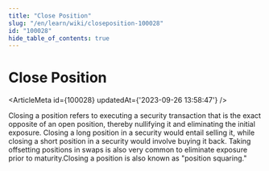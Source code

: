 ```yaml
---
title: "Close Position"
slug: "/en/learn/wiki/closeposition-100028"
id: "100028"
hide_table_of_contents: true
---
```



# Close Position

<ArticleMeta id={100028} updatedAt={'2023-09-26 13:58:47'} />
<div className='border-solid border-b border-t-0 my-4 border-[var(--ifm-color-gray-300)]' />

Closing a position refers to executing a security transaction that is the exact opposite of an open position, thereby nullifying it and eliminating the initial exposure. Closing a long position in a security would entail selling it, while closing a short position in a security would involve buying it back. Taking offsetting positions in swaps is also very common to eliminate exposure prior to maturity.Closing a position is also known as "position squaring."

